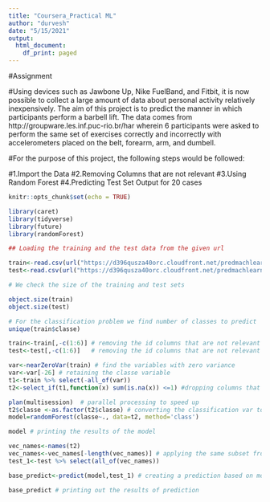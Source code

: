 ---
title: "Coursera_Practical ML"
author: "durvesh"
date: "5/15/2021"
output:
  html_document:
    df_print: paged
---

#Assignment 

#Using devices such as Jawbone Up, Nike FuelBand, and Fitbit, it is now possible to collect a large amount of data about personal activity relatively inexpensively. The aim of this project is to predict the manner in which participants perform a barbell lift. The data comes from http://groupware.les.inf.puc-rio.br/har wherein 6 participants were asked to perform the same set of exercises correctly and incorrectly with accelerometers placed on the belt, forearm, arm, and dumbell.

#For the purpose of this project, the following steps would be followed:

#1.Import the Data 
#2.Removing Columns that are not relevant
#3.Using Random Forest 
#4.Predicting Test Set Output for 20 cases 

```{r setup, include=FALSE}
knitr::opts_chunk$set(echo = TRUE)
```

```{r}
library(caret)
library(tidyverse)
library(future)
library(randomForest)

```


```{r}

## Loading the training and the test data from the given url 

train<-read.csv(url("https://d396qusza40orc.cloudfront.net/predmachlearn/pml-training.csv"))
test<-read.csv(url("https://d396qusza40orc.cloudfront.net/predmachlearn/pml-testing.csv"))


```


```{r}
# We check the size of the training and test sets 

object.size(train)
object.size(test)


```

```{r}
# For the classification problem we find number of classes to predict 
unique(train$classe)
```

```{r}
train<-train[,-c(1:6)] # removing the id columns that are not relevant train
test<-test[,-c(1:6)]   # removing the id columns that are not relevant test

var<-nearZeroVar(train) # find the variables with zero variance 
var<-var[-26] # retaining the classe variable 
t1<-train %>% select(-all_of(var))
t2<-select_if(t1,function(x) sum(is.na(x)) <=1) #dropping columns that contain nas 
```


```{r}
plan(multisession)  # parallel processing to speed up
t2$classe <-as.factor(t2$classe) # converting the classification var to factor
model=randomForest(classe~., data=t2, method='class') 


```

```{r}
model # printing the results of the model

```

```{r}
vec_names<-names(t2)
vec_names<-vec_names[-length(vec_names)] # applying the same subset from train to test set columns  removing the classe columns 
test_1<-test %>% select(all_of(vec_names))


```



```{r}
base_predict<-predict(model,test_1) # creating a prediction based on model
```

```{r}
base_predict # printing out the results of prediction 

```

